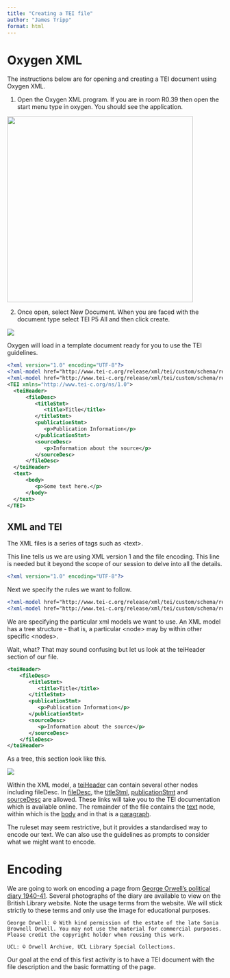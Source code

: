 ```yaml
---
title: "Creating a TEI file"
author: "James Tripp"
format: html
---
```


# Oxygen XML

The instructions below are for opening and creating a TEI document using Oxygen XML.

1.  Open the Oxygen XML program. If you are in room R0.39 then open the start menu type in oxygen. You should see the application.

![](/materials/images/fig1-findingOxygen.png){fig-alt="Windows start menu showing Oxygen XML Editor" fig-align="center" width="434"}

2.  Once open, select New Document. When you are faced with the document type select TEI P5 All and then click create.

![](/materials/images/fig2-doctype.png){fig-alt="New document interface with TEI P5 All selected" fig-align="center"}

Oxygen will load in a template document ready for you to use the TEI guidelines.

``` xml
<?xml version="1.0" encoding="UTF-8"?>
<?xml-model href="http://www.tei-c.org/release/xml/tei/custom/schema/relaxng/tei_all.rng" type="application/xml" schematypens="http://relaxng.org/ns/structure/1.0"?>
<?xml-model href="http://www.tei-c.org/release/xml/tei/custom/schema/relaxng/tei_all.rng" type="application/xml" schematypens="http://purl.oclc.org/dsdl/schematron"?>
<TEI xmlns="http://www.tei-c.org/ns/1.0">
  <teiHeader>
      <fileDesc>
         <titleStmt>
            <title>Title</title>
         </titleStmt>
         <publicationStmt>
            <p>Publication Information</p>
         </publicationStmt>
         <sourceDesc>
            <p>Information about the source</p>
         </sourceDesc>
      </fileDesc>
  </teiHeader>
  <text>
      <body>
         <p>Some text here.</p>
      </body>
  </text>
</TEI>
```

## XML and TEI

The XML files is a series of tags such as \<text\>.

This line tells us we are using XML version 1 and the file encoding. This line is needed but it beyond the scope of our session to delve into all the details.

``` xml
<?xml version="1.0" encoding="UTF-8"?>
```

Next we specify the rules we want to follow.

``` xml
<?xml-model href="http://www.tei-c.org/release/xml/tei/custom/schema/relaxng/tei_all.rng" type="application/xml" schematypens="http://relaxng.org/ns/structure/1.0"?>
<?xml-model href="http://www.tei-c.org/release/xml/tei/custom/schema/relaxng/tei_all.rng" type="application/xml" schematypens="http://purl.oclc.org/dsdl/schematron"?>
```

We are specifying the particular xml models we want to use. An XML model has a tree structure - that is, a particular \<node\> may by within other specific \<nodes\>.

Wait, what? That may sound confusing but let us look at the teiHeader section of our file.

``` xml
<teiHeader>
    <fileDesc>
       <titleStmt>
          <title>Title</title>
       </titleStmt>
       <publicationStmt>
          <p>Publication Information</p>
       </publicationStmt>
       <sourceDesc>
          <p>Information about the source</p>
       </sourceDesc>
    </fileDesc>
</teiHeader>
```

As a tree, this section look like this.

![](/materials/images/tei_header.png){fig-alt="Tree representation of node stucture" fig-align="center"}

Within the XML model, a [teiHeader](https://www.tei-c.org/release/doc/tei-p5-doc/en/html/HD.html#HD11) can contain several other nodes including fileDesc. In [fileDesc](https://www.tei-c.org/release/doc/tei-p5-doc/en/html/ref-fileDesc.html), the [titleStml](https://www.tei-c.org/release/doc/tei-p5-doc/en/html/ref-titleStmt.html), [publicationStmt](https://www.tei-c.org/release/doc/tei-p5-doc/en/html/ref-publicationStmt.html) and [sourceDesc](https://www.tei-c.org/release/doc/tei-p5-doc/en/html/ref-sourceDesc.html) are allowed. These links will take you to the TEI documentation which is available online. The remainder of the file contains the [text](https://www.tei-c.org/release/doc/tei-p5-doc/en/html/ref-text.html) node, within which is the [body](https://www.tei-c.org/release/doc/tei-p5-doc/en/html/ref-body.html) and in that is a [paragraph](https://www.tei-c.org/release/doc/tei-p5-doc/en/html/ref-p.html).

The ruleset may seem restrictive, but it provides a standardised way to encode our text. We can also use the guidelines as prompts to consider what we might want to encode.

# Encoding

We are going to work on encoding a page from [George Orwell's political diary 1940-41](https://www.bl.uk/collection-items/orwells-political-diary-1940-41). Several photographs of the diary are available to view on the British Library website. Note the usage terms from the website. We will stick strictly to these terms and only use the image for educational purposes.

    George Orwell: © With kind permission of the estate of the late Sonia Brownell Orwell. You may not use the material for commercial purposes. Please credit the copyright holder when reusing this work.

    UCL: © Orwell Archive, UCL Library Special Collections.

Our goal at the end of this first activity is to have a TEI document with the file description and the basic formatting of the page.
